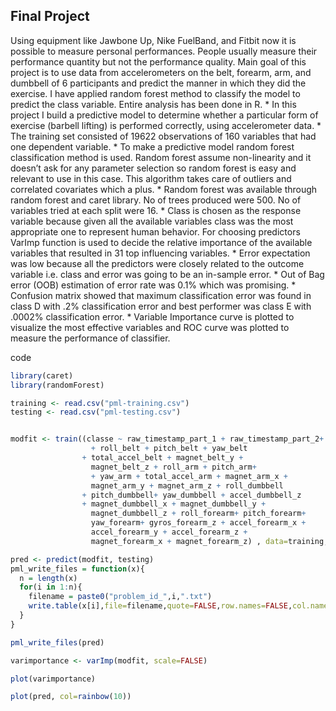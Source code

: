 ## Final Project

Using equipment like Jawbone Up, Nike FuelBand, and Fitbit now it is possible to measure personal performances. People usually measure their performance quantity but not the performance quality. Main goal of this project is to use data from accelerometers on the belt, forearm, arm, and dumbbell of 6 participants and predict the manner in which they did the exercise.
I have applied random forest method to classify the model to predict the class variable. Entire analysis has been done in R.
*	In this project I build a predictive model to determine whether a particular form of exercise (barbell lifting) is performed correctly, using accelerometer data.
*	The training set consisted of 19622 observations of 160 variables that had one dependent variable. 
*	To make a predictive model random forest classification method is used. Random forest assume non-linearity and it doesn’t ask for any parameter selection so random forest is easy and relevant to use in this case. This algorithm takes care of outliers and correlated covariates which a plus.
*	 Random forest was available through random forest and caret library. No of trees produced were 500. No of variables tried at each split were 16.
*	Class is chosen as the response variable because given all the available variables class was the most appropriate one to represent human behavior. For choosing predictors VarImp function is used to decide the relative importance of the available variables that resulted in 31 top influencing variables.
*	Error expectation was low because all the predictors were closely related to the outcome variable i.e. class and error was going to be an in-sample error.
*	Out of Bag error (OOB) estimation of error rate was 0.1% which was promising.
*	Confusion matrix showed that maximum classification error was found in class D with .2% classification error and best performer was class E with .0002% classification error.
*	Variable Importance curve is plotted to visualize the most effective variables and ROC curve was plotted to measure the performance of classifier.


code 

```r
library(caret)
library(randomForest)

training <- read.csv("pml-training.csv")
testing <- read.csv("pml-testing.csv")


modfit <- train((classe ~ raw_timestamp_part_1 + raw_timestamp_part_2+
                  + roll_belt + pitch_belt + yaw_belt
                + total_accel_belt + magnet_belt_y +
                  magnet_belt_z + roll_arm + pitch_arm+
                  + yaw_arm + total_accel_arm + magnet_arm_x +
                  magnet_arm_y + magnet_arm_z + roll_dumbbell
                + pitch_dumbbell+ yaw_dumbbell + accel_dumbbell_z
                + magnet_dumbbell_x + magnet_dumbbell_y +
                  magnet_dumbbell_z + roll_forearm+ pitch_forearm+
                  yaw_forearm+ gyros_forearm_z + accel_forearm_x +
                  accel_forearm_y + accel_forearm_z +
                  magnet_forearm_x + magnet_forearm_z) , data=training, method="rf")

pred <- predict(modfit, testing)
pml_write_files = function(x){
  n = length(x)
  for(i in 1:n){
    filename = paste0("problem_id_",i,".txt")
    write.table(x[i],file=filename,quote=FALSE,row.names=FALSE,col.names=FALSE)
  }
}

pml_write_files(pred) 

varimportance <- varImp(modfit, scale=FALSE)

plot(varimportance)

plot(pred, col=rainbow(10))


```
